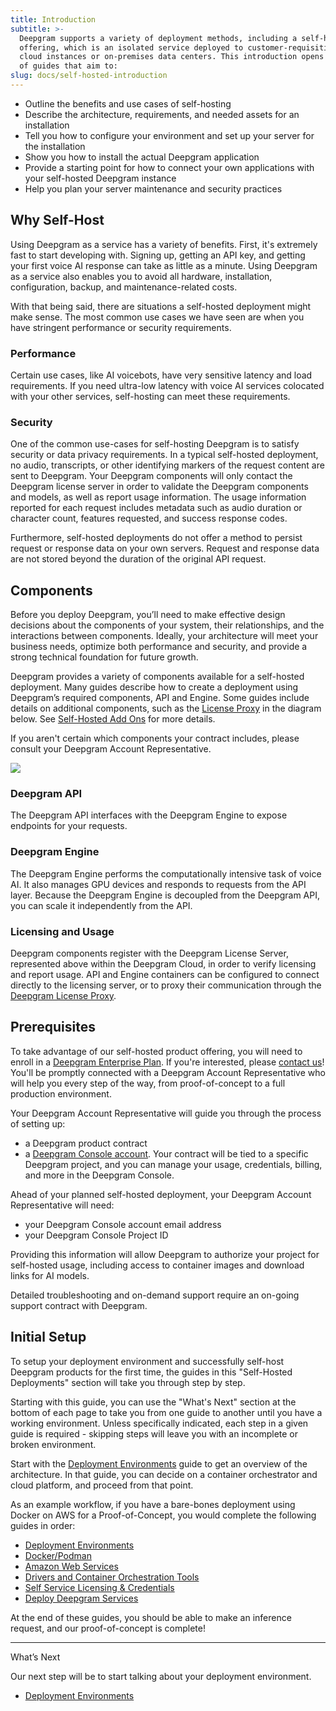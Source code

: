 ```yaml
---
title: Introduction
subtitle: >-
  Deepgram supports a variety of deployment methods, including a self-hosted
  offering, which is an isolated service deployed to customer-requisitioned
  cloud instances or on-premises data centers. This introduction opens a series
  of guides that aim to:
slug: docs/self-hosted-introduction
---
```



* Outline the benefits and use cases of self-hosting
* Describe the architecture, requirements, and needed assets for an installation
* Tell you how to configure your environment and set up your server for the installation
* Show you how to install the actual Deepgram application
* Provide a starting point for how to connect your own applications with your self-hosted Deepgram instance
* Help you plan your server maintenance and security practices

## Why Self-Host

Using Deepgram as a service has a variety of benefits. First, it's extremely fast to start developing with. Signing up, getting an API key, and getting your first voice AI response can take as little as a minute. Using Deepgram as a service also enables you to avoid all hardware, installation, configuration, backup, and maintenance-related costs.

With that being said, there are situations a self-hosted deployment might make sense. The most common use cases we have seen are when you have stringent performance or security requirements.

### Performance

Certain use cases, like AI voicebots, have very sensitive latency and load requirements. If you need ultra-low latency with voice AI services colocated with your other services, self-hosting can meet these requirements.

### Security

One of the common use-cases for self-hosting Deepgram is to satisfy security or data privacy requirements. In a typical self-hosted deployment, no audio, transcripts, or other identifying markers of the request content are sent to Deepgram. Your Deepgram components will only contact the Deepgram license server in order to validate the Deepgram components and models, as well as report usage information. The usage information reported for each request includes metadata such as audio duration or character count, features requested, and success response codes.

Furthermore, self-hosted deployments do not offer a method to persist request or response data on your own servers. Request and response data are not stored beyond the duration of the original API request.

## Components

Before you deploy Deepgram, you’ll need to make effective design decisions about the components of your system, their relationships, and the interactions between components. Ideally, your architecture will meet your business needs, optimize both performance and security, and provide a strong technical foundation for future growth.

Deepgram provides a variety of components available for a self-hosted deployment. Many guides describe how to create a deployment using Deepgram’s required components, API and Engine. Some guides include details on additional components, such as the [License Proxy](/docs/license-proxy) in the diagram below. See [Self-Hosted Add Ons](/docs/on-prem-add-ons) for more details.

<Info>
  If you aren't certain which components your contract includes, please consult your Deepgram Account Representative.
</Info>

![](/images/f551a1e5784007e643d90a54ce3f77ab55da484804240deeb1cf741ff6cdcddc-deepgram_architecture.png)

### Deepgram API

The Deepgram API interfaces with the Deepgram Engine to expose endpoints for your requests.

### Deepgram Engine

The Deepgram Engine performs the computationally intensive task of voice AI. It also manages GPU devices and responds to requests from the API layer. Because the Deepgram Engine is decoupled from the Deepgram API, you can scale it independently from the API.

### Licensing and Usage

Deepgram components register with the Deepgram License Server, represented above within the Deepgram Cloud, in order to verify licensing and report usage. API and Engine containers can be configured to connect directly to the licensing server, or to proxy their communication through the [Deepgram License Proxy](/docs/license-proxy).

## Prerequisites

To take advantage of our self-hosted product offering, you will need to enroll in a [Deepgram Enterprise Plan](https://deepgram.com/pricing). If you're interested, please [contact us](https://deepgram.com/contact-us/)! You'll be promptly connected with a Deepgram Account Representative who will help you every step of the way, from proof-of-concept to a full production environment.

Your Deepgram Account Representative will guide you through the process of setting up:

* a Deepgram product contract
* a [Deepgram Console account](https://console.deepgram.com/). Your contract will be tied to a specific Deepgram project, and you can manage your usage, credentials, billing, and more in the Deepgram Console.

Ahead of your planned self-hosted deployment, your Deepgram Account Representative will need:

* your Deepgram Console account email address
* your Deepgram Console Project ID

Providing this information will allow Deepgram to authorize your project for self-hosted usage, including access to container images and download links for AI models.

Detailed troubleshooting and on-demand support require an on-going support contract with Deepgram.

## Initial Setup

To setup your deployment environment and successfully self-host Deepgram products for the first time, the guides in this "Self-Hosted Deployments" section will take you through step by step.

Starting with this guide, you can use the "What's Next" section at the bottom of each page to take you from one guide to another until you have a working environment. Unless specifically indicated, each step in a given guide is required - skipping steps will leave you with an incomplete or broken environment.

Start with the [Deployment Environments](/docs/self-hosted-deployment-environments) guide to get an overview of the architecture. In that guide, you can decide on a container orchestrator and cloud platform, and proceed from that point.

As an example workflow, if you have a bare-bones deployment using Docker on AWS for a Proof-of-Concept, you would complete the following guides in order:

* [Deployment Environments](/docs/self-hosted-deployment-environments)
* [Docker/Podman](/docs/dockerpodman)
* [Amazon Web Services](/docs/aws-docker-podman)
* [Drivers and Container Orchestration Tools](/docs/drivers-and-containerization-platforms)
* [Self Service Licensing & Credentials](/docs/self-hosted-self-service-tutorial)
* [Deploy Deepgram Services](/docs/deploy-deepgram-services)

At the end of these guides, you should be able to make an inference request, and our proof-of-concept is complete!

***

What’s Next

Our next step will be to start talking about your deployment environment.

* [Deployment Environments](/docs/on-prem-deployment-environments)
